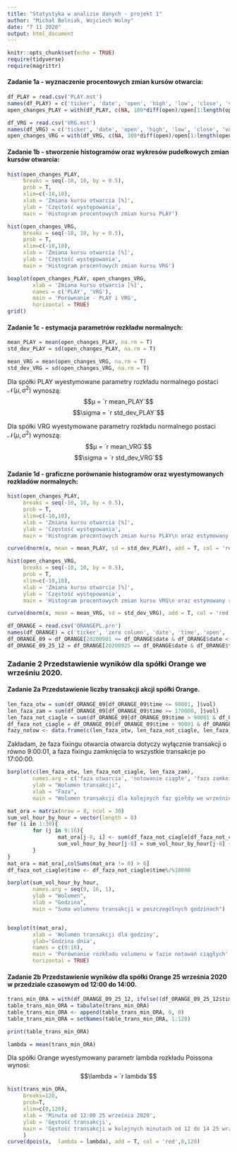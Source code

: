 ```yaml
---
title: "Statystyka w analizie danych - projekt 1"
author: "Michał Belniak, Wojciech Wolny"
date: "7 11 2020"
output: html_document
---
```


```r
knitr::opts_chunk$set(echo = TRUE)
require(tidyverse)
require(magrittr)
```


#### Zadanie 1a - wyznaczenie procentowych zmian kursów otwarcia:

```r
df_PLAY = read.csv('PLAY.mst')
names(df_PLAY) = c('ticker', 'date', 'open', 'high', 'low', 'close', 'vol')
open_changes_PLAY = with(df_PLAY, c(NA, 100*diff(open)/open[1:length(open) - 1]))

df_VRG = read.csv('VRG.mst')
names(df_VRG) = c('ticker', 'date', 'open', 'high', 'low', 'close', 'vol')
open_changes_VRG = with(df_VRG, c(NA, 100*diff(open)/open[1:length(open) - 1]))
```


#### Zadanie 1b - stworzenie histogramów oraz wykresów pudełkowych zmian kursów otwarcia:

```r
hist(open_changes_PLAY,
     breaks = seq(-10, 10, by = 0.5),
     prob = T,
     xlim=c(-10,10),
     xlab = 'Zmiana kursu otwarcia [%]',
     ylab = 'Częstość występowania',
     main = 'Histogram procentowych zmian kursu PLAY')

hist(open_changes_VRG,
     breaks = seq(-10, 10, by = 0.5),
     prob = T,
     xlim=c(-10,10),
     xlab = 'Zmiana kursu otwarcia [%]',
     ylab = 'Częstość występowania',
     main = 'Histogram procentowych zmian kursu VRG')

boxplot(open_changes_PLAY, open_changes_VRG,
        xlab = 'Zmiana kursu otwarcia [%]',
        names = c('PLAY', 'VRG'),
        main = 'Porównanie - PLAY i VRG',
        horizontal = TRUE)
grid()

```

#### Zadanie 1c - estymacja parametrów rozkładw normalnych: 

```r
mean_PLAY = mean(open_changes_PLAY, na.rm = T)
std_dev_PLAY = sd(open_changes_PLAY, na.rm = T)

mean_VRG = mean(open_changes_VRG, na.rm = T)
std_dev_VRG = sd(open_changes_VRG, na.rm = T)
```

Dla spółki PLAY wyestymowane parametry rozkładu normalnego postaci $\mathcal{N}(μ, \sigma^2)$ wynoszą: $$μ = `r mean_PLAY`$$ $$\sigma = `r std_dev_PLAY`$$

Dla spółki VRG wyestymowane parametry rozkładu normalnego postaci $\mathcal{N}(μ, \sigma^2)$ wynoszą: $$μ = `r mean_VRG`$$ $$\sigma = `r std_dev_VRG`$$

#### Zadanie 1d - graficzne porównanie histogramów oraz wyestymowanych rozkładów normalnych:

```r
hist(open_changes_PLAY,
     breaks = seq(-10, 10, by = 0.5),
     prob = T,
     xlim=c(-10,10),
     xlab = 'Zmiana kursu otwarcia [%]',
     ylab = 'Częstość występowania',
     main = 'Histogram procentowych zmian kursu PLAY\n oraz estymowany rozkład normalny')

curve(dnorm(x, mean = mean_PLAY, sd = std_dev_PLAY), add = T, col = 'red', -10, 10)

hist(open_changes_VRG,
     breaks = seq(-10, 10, by = 0.5),
     prob = T,
     xlim=c(-10,10),
     xlab = 'Zmiana kursu otwarcia [%]',
     ylab = 'Częstość występowania',
     main = 'Histogram procentowych zmian kursu VRG\n oraz estymowany rozkład normalny')

curve(dnorm(x, mean = mean_VRG, sd = std_dev_VRG), add = T, col = 'red', -10, 10)
```


```r
df_ORANGE = read.csv('ORANGEPL.prn')
names(df_ORANGE) = c('ticker', 'zero column', 'date', 'time', 'open', 'high', 'low', 'close', 'vol', 'second zero column')
df_ORANGE_09 = df_ORANGE[20200901 <= df_ORANGE$date & df_ORANGE$date < 20201001, ]
df_ORANGE_09_25_12 = df_ORANGE[20200925 == df_ORANGE$date & df_ORANGE$time >= 120000 & df_ORANGE$time < 140000, ]
```

### Zadanie 2 Przedstawienie wyników dla spółki Orange we wrześniu 2020.

#### Zadanie 2a Przedstawienie liczby transakcji akcji spółki Orange.

```r
len_faza_otw = sum(df_ORANGE_09[df_ORANGE_09$time <= 90001, ]$vol)
len_faza_zam = sum(df_ORANGE_09[df_ORANGE_09$time >= 170000, ]$vol)
len_faza_not_ciagle = sum(df_ORANGE_09[df_ORANGE_09$time > 90001 & df_ORANGE_09$time < 170000, ]$vol)
df_faza_not_ciagle = df_ORANGE_09[df_ORANGE_09$time > 90001 & df_ORANGE_09$time < 170000, ]
fazy_notow <- data.frame(c(len_faza_otw, len_faza_not_ciagle, len_faza_zam), row.names = c('faza otwarcia', 'notowanie ciągłe', 'faza zamknięcia'))

```

Zakładam, że faza fixingu otwarcia otwarcia dotyczy wyłącznie transakcji o równo 9:00:01, a faza fixingu zamknięcia to wszystkie transakcje po 17:00:00.

```r
barplot(c(len_faza_otw, len_faza_not_ciagle, len_faza_zam),
        names.arg = c('faza otwarcia', 'notowanie ciągłe', 'faza zamknięcia'),
        ylab = "Wolumen transakcji",
        xlab = "Faza",
        main = "Wolumen transakcji dla kolejnych faz giełdy we wrześniu 2020")
```


```r
mat_ora = matrix(nrow = 8, ncol = 30)
sum_vol_hour_by_hour = vector(length = 8)
for (i in 1:30){
        for (j in 9:16){
                mat_ora[j-8, i] <- sum(df_faza_not_ciagle[df_faza_not_ciagle$date == 20200900+i & df_faza_not_ciagle$time >=j*10000 & df_faza_not_ciagle$time < (j+1)*10000,]$vol)
                sum_vol_hour_by_hour[j-8] = sum_vol_hour_by_hour[j-8] + mat_ora[j-8, i]
        }
}
mat_ora = mat_ora[,colSums(mat_ora != 0) > 0]
df_faza_not_ciagle$time <- df_faza_not_ciagle$time%/%10000

barplot(sum_vol_hour_by_hour,
        names.arg = seq(9, 16, 1),
        ylab = "Wolumen",
        xlab = "Godzina",
        main = "Suma wolumenu transakcji w poszczególnych godzinach")


boxplot(t(mat_ora),
        xlab = 'Wolumen transakcji dla godziny',
        ylab='Godzina dnia',
        names = c(9:16),
        main = 'Porównanie rozkładu volumenu w fazie notowań ciągłych',
        horizontal = TRUE)
```

#### Zadanie 2b Przedstawienie wyników dla spółki Orange 25 września 2020 w przedziale czasowym od 12:00 do 14:00.
```r
trans_min_ORA = with(df_ORANGE_09_25_12, ifelse((df_ORANGE_09_25_12$time - 120000)%/%100 > 60, (df_ORANGE_09_25_12$time - 120000)%/%100 - 40, (df_ORANGE_09_25_12$time - 120000)%/%100))
table_trans_min_ORA = tabulate(trans_min_ORA)
table_trans_min_ORA <- append(table_trans_min_ORA, 0, 0)
table_trans_min_ORA = setNames(table_trans_min_ORA, 1:120)

print(table_trans_min_ORA)

lambda = mean(trans_min_ORA)
```

Dla spółki Orange wyestymowany parametr lambda rozkładu Poissona wynosi: $$\lambda = `r lambda`$$

```r
hist(trans_min_ORA,
     breaks=120,
     prob=T,
     xlim=c(0,120),
     xlab = 'Minuta od 12:00 25 września 2020',
     ylab = 'Gęstość transakcji',
     main = 'Gęstość transakcji w kolejnych minutach od 12 do 14 25 września 2020'
     )
curve(dpois(x,  lambda = lambda), add = T, col = 'red',0,120)
```
